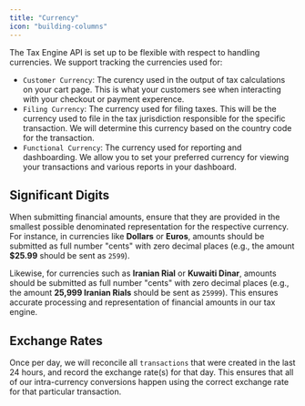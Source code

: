 ```yaml
---
title: "Currency"
icon: "building-columns"
---
```


The Tax Engine API is set up to be flexible with respect to handling currencies. We support tracking the currencies used for:

- `Customer Currency`: The curency used in the output of tax calculations on your cart page. This is what your customers see when interacting with your checkout or payment experence.
- `Filing Currency`: The currency used for filing taxes. This will be the currency used to file in the tax jurisdiction responsible for the specific transaction. We will determine this currency based on the country code for the transaction.
- `Functional Currency`: The currency used for reporting and dashboarding. We allow you to set your preferred currency for viewing your transactions and various reports in your dashboard.

## Significant Digits

When submitting financial amounts, ensure that they are provided in the smallest possible denominated representation for the respective currency.
For instance, in currencies like **Dollars** or **Euros**, amounts should be submitted as full number "cents" with zero decimal places (e.g., the amount **$25.99** should be sent as `2599`).

Likewise, for currencies such as **Iranian Rial** or **Kuwaiti Dinar**, amounts should be submitted as full number "cents" with zero decimal places (e.g., the amount **25,999 Iranian Rials** should be sent as `25999`). This ensures accurate processing and representation of financial amounts in our tax engine.

## Exchange Rates

Once per day, we will reconcile all `transactions` that were created in the last 24 hours, and record the exchange rate(s) for that day.
This ensures that all of our intra-currency conversions happen using the correct exchange rate for that particular transaction.
